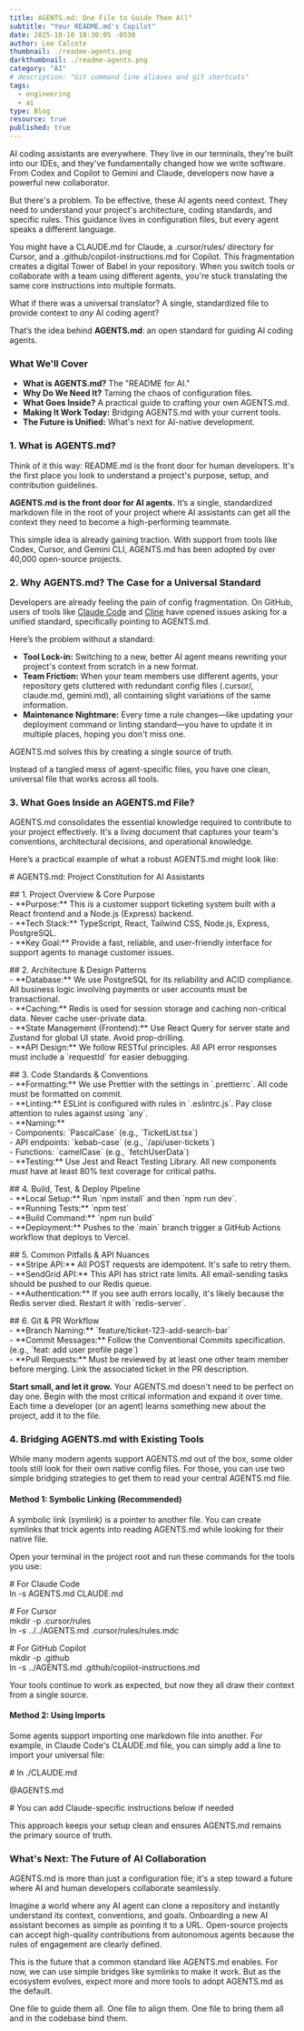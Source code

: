 ```yaml
---
title: AGENTS.md: One File to Guide Them All"
subtitle: "Your README.md's Copilot"
date: 2025-10-10 10:30:05 -0530
author: Lee Calcote
thumbnail: ./readme-agents.png
darkthumbnail: ./readme-agents.png
category: "AI"
# description: "Git command line aliases and git shortcuts"
tags:
  - engineering
  - ai
type: Blog
resource: true
published: true
---
```



<BlogWrapper>

AI coding assistants are everywhere. They live in our terminals, they're built into our IDEs, and they've fundamentally changed how we write software. From Codex and Copilot to Gemini and Claude, developers now have a powerful new collaborator.

But there's a problem. To be effective, these AI agents need context. They need to understand your project's architecture, coding standards, and specific rules. This guidance lives in configuration files, but every agent speaks a different language.

You might have a CLAUDE.md for Claude, a .cursor/rules/ directory for Cursor, and a .github/copilot-instructions.md for Copilot. This fragmentation creates a digital Tower of Babel in your repository. When you switch tools or collaborate with a team using different agents, you're stuck translating the same core instructions into multiple formats.

What if there was a universal translator? A single, standardized file to provide context to *any* AI coding agent?

That’s the idea behind **AGENTS.md**: an open standard for guiding AI coding agents.

### **What We'll Cover**

* **What is AGENTS.md?** The "README for AI."  
* **Why Do We Need It?** Taming the chaos of configuration files.  
* **What Goes Inside?** A practical guide to crafting your own AGENTS.md.  
* **Making It Work Today:** Bridging AGENTS.md with your current tools.  
* **The Future is Unified:** What's next for AI-native development.

### **1\. What is AGENTS.md?**

Think of it this way: README.md is the front door for human developers. It's the first place you look to understand a project's purpose, setup, and contribution guidelines.

**AGENTS.md is the front door for AI agents.** It’s a single, standardized markdown file in the root of your project where AI assistants can get all the context they need to become a high-performing teammate.

This simple idea is already gaining traction. With support from tools like Codex, Cursor, and Gemini CLI, AGENTS.md has been adopted by over 40,000 open-source projects.

### **2\. Why AGENTS.md? The Case for a Universal Standard**

Developers are already feeling the pain of config fragmentation. On GitHub, users of tools like [Claude Code](https://www.google.com/search?q=https://github.com/example/claude-code/issues/123) and [Cline](https://www.google.com/search?q=https://github.com/example/cline/issues/456) have opened issues asking for a unified standard, specifically pointing to AGENTS.md.

Here’s the problem without a standard:

* **Tool Lock-in:** Switching to a new, better AI agent means rewriting your project's context from scratch in a new format.  
* **Team Friction:** When your team members use different agents, your repository gets cluttered with redundant config files (.cursor/, claude.md, gemini.md), all containing slight variations of the same information.  
* **Maintenance Nightmare:** Every time a rule changes—like updating your deployment command or linting standard—you have to update it in multiple places, hoping you don't miss one.

AGENTS.md solves this by creating a single source of truth.

Instead of a tangled mess of agent-specific files, you have one clean, universal file that works across all tools.

### **3\. What Goes Inside an AGENTS.md File?**

AGENTS.md consolidates the essential knowledge required to contribute to your project effectively. It's a living document that captures your team's conventions, architectural decisions, and operational knowledge.

Here’s a practical example of what a robust AGENTS.md might look like:

\# AGENTS.md: Project Constitution for AI Assistants

\#\# 1\. Project Overview & Core Purpose  
\- \*\*Purpose:\*\* This is a customer support ticketing system built with a React frontend and a Node.js (Express) backend.  
\- \*\*Tech Stack:\*\* TypeScript, React, Tailwind CSS, Node.js, Express, PostgreSQL.  
\- \*\*Key Goal:\*\* Provide a fast, reliable, and user-friendly interface for support agents to manage customer issues.

\#\# 2\. Architecture & Design Patterns  
\- \*\*Database:\*\* We use PostgreSQL for its reliability and ACID compliance. All business logic involving payments or user accounts must be transactional.  
\- \*\*Caching:\*\* Redis is used for session storage and caching non-critical data. Never cache user-private data.  
\- \*\*State Management (Frontend):\*\* Use React Query for server state and Zustand for global UI state. Avoid prop-drilling.  
\- \*\*API Design:\*\* We follow RESTful principles. All API error responses must include a \`requestId\` for easier debugging.

\#\# 3\. Code Standards & Conventions  
\- \*\*Formatting:\*\* We use Prettier with the settings in \`.prettierrc\`. All code must be formatted on commit.  
\- \*\*Linting:\*\* ESLint is configured with rules in \`.eslintrc.js\`. Pay close attention to rules against using \`any\`.  
\- \*\*Naming:\*\*  
    \- Components: \`PascalCase\` (e.g., \`TicketList.tsx\`)  
    \- API endpoints: \`kebab-case\` (e.g., \`/api/user-tickets\`)  
    \- Functions: \`camelCase\` (e.g., \`fetchUserData\`)  
\- \*\*Testing:\*\* Use Jest and React Testing Library. All new components must have at least 80% test coverage for critical paths.

\#\# 4\. Build, Test, & Deploy Pipeline  
\- \*\*Local Setup:\*\* Run \`npm install\` and then \`npm run dev\`.  
\- \*\*Running Tests:\*\* \`npm test\`  
\- \*\*Build Command:\*\* \`npm run build\`  
\- \*\*Deployment:\*\* Pushes to the \`main\` branch trigger a GitHub Actions workflow that deploys to Vercel.

\#\# 5\. Common Pitfalls & API Nuances  
\- \*\*Stripe API:\*\* All POST requests are idempotent. It's safe to retry them.  
\- \*\*SendGrid API:\*\* This API has strict rate limits. All email-sending tasks should be pushed to our Redis queue.  
\- \*\*Authentication:\*\* If you see auth errors locally, it's likely because the Redis server died. Restart it with \`redis-server\`.

\#\# 6\. Git & PR Workflow  
\- \*\*Branch Naming:\*\* \`feature/ticket-123-add-search-bar\`  
\- \*\*Commit Messages:\*\* Follow the Conventional Commits specification. (e.g., \`feat: add user profile page\`)  
\- \*\*Pull Requests:\*\* Must be reviewed by at least one other team member before merging. Link the associated ticket in the PR description.

**Start small, and let it grow.** Your AGENTS.md doesn't need to be perfect on day one. Begin with the most critical information and expand it over time. Each time a developer (or an agent) learns something new about the project, add it to the file.

### **4\. Bridging AGENTS.md with Existing Tools**

While many modern agents support AGENTS.md out of the box, some older tools still look for their own native config files. For those, you can use two simple bridging strategies to get them to read your central AGENTS.md file.

#### **Method 1: Symbolic Linking (Recommended)**

A symbolic link (symlink) is a pointer to another file. You can create symlinks that trick agents into reading AGENTS.md while looking for their native file.

Open your terminal in the project root and run these commands for the tools you use:

\# For Claude Code  
ln \-s AGENTS.md CLAUDE.md

\# For Cursor  
mkdir \-p .cursor/rules  
ln \-s ../../AGENTS.md .cursor/rules/rules.mdc

\# For GitHub Copilot  
mkdir \-p .github  
ln \-s ../AGENTS.md .github/copilot-instructions.md

Your tools continue to work as expected, but now they all draw their context from a single source.

#### **Method 2: Using Imports**

Some agents support importing one markdown file into another. For example, in Claude Code's CLAUDE.md file, you can simply add a line to import your universal file:

\# In ./CLAUDE.md

@AGENTS.md

\# You can add Claude-specific instructions below if needed

This approach keeps your setup clean and ensures AGENTS.md remains the primary source of truth.

### **What's Next: The Future of AI Collaboration**

AGENTS.md is more than just a configuration file; it's a step toward a future where AI and human developers collaborate seamlessly.

Imagine a world where any AI agent can clone a repository and instantly understand its context, conventions, and goals. Onboarding a new AI assistant becomes as simple as pointing it to a URL. Open-source projects can accept high-quality contributions from autonomous agents because the rules of engagement are clearly defined.

This is the future that a common standard like AGENTS.md enables. For now, we can use simple bridges like symlinks to make it work. But as the ecosystem evolves, expect more and more tools to adopt AGENTS.md as the default.

One file to guide them all. One file to align them. One file to bring them all and in the codebase bind them.

</BlogWrapper>     
